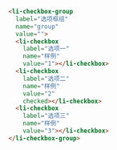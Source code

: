 ```html
<li-checkbox-group
  label="选项框组"
  name="group"
  value="">
  <li-checkbox
    label="选项一"
    name="样例"
    value="1"></li-checkbox>
  <li-checkbox
    label="选项二"
    name="样例"
    value="2"
    checked></li-checkbox>
  <li-checkbox
    label="选项三"
    name="样例"
    value="3"></li-checkbox>
</li-checkbox-group>
```
